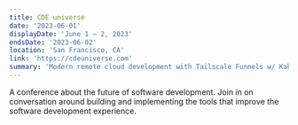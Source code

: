 ```yaml
---
title: CDE universe
date: '2023-06-01'
displayDate: 'June 1 – 2, 2023'
endsDate: '2023-06-02'
location: 'San Francisco, CA'
link: 'https://cdeuniverse.com'
summary: 'Modern remote cloud development with Tailscale Funnels w/ Kabir Sikand'
---
```


A conference about the future of software development. Join in on conversation around building and implementing the tools that improve the software development experience.